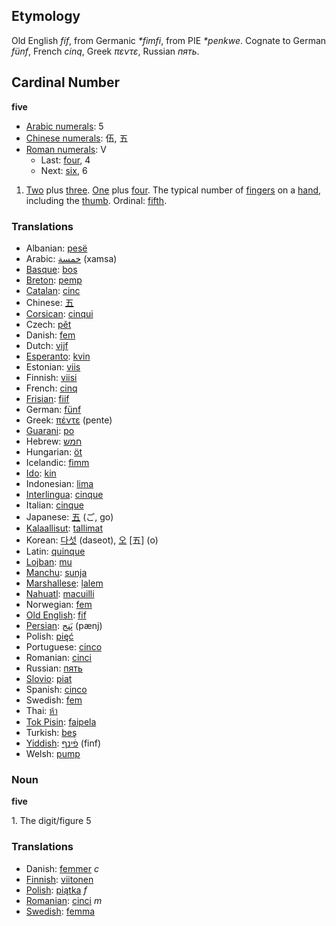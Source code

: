 == Etymology ==
Old English ''fíf'', from Germanic ''*fimfi'', from PIE ''*penkwe''. Cognate to German ''fünf'', French ''cinq'', Greek ''πεντε'', Russian ''пять''.


== Cardinal Number ==
'''five'''
*[[w:Arabic Numerals|Arabic numerals]]: 5
*[[w:Chinese numerals|Chinese numerals]]: 伍, 五
*[[w:Roman numerals|Roman numerals]]: V
**Last: [[four]], 4
**Next: [[six]], 6

# [[Two]] plus [[three]]. [[One]] plus [[four]]. The typical number of [[finger]]s on a [[hand]], including the [[thumb]]. Ordinal: [[fifth]].

=== Translations ===
*Albanian: [[pesë]]
*Arabic: [[خمسة]] (xamsa)
*[[Basque]]: [[bos]]
*[[Breton]]: [[pemp]]
*[[Catalan]]: [[cinc]]
*Chinese: [[五]]
*[[Corsican]]: [[cinqui]]
*Czech: [[pět]]
*Danish: [[fem]]
*Dutch: [[vijf]]
*[[Esperanto]]: [[kvin]]
*Estonian: [[viis]]
*Finnish: [[viisi]]
*French: [[cinq]]
*[[Frisian]]: [[fiif]]
*German: [[fünf]]
*Greek: [[πέντε]] (pente)
*[[Guarani]]: [[po]]
*Hebrew: [[חמש]]
*Hungarian: [[öt]]
*Icelandic: [[fimm]]
*[[Ido]]: [[kin]]
*Indonesian: [[lima]]
*[[Interlingua]]: [[cinque]]
*Italian: [[cinque]]
*Japanese: [[五]] (ご, go)
*[[Kalaallisut]]: [[tallimat]]
*Korean: [[다섯]] (daseot), [[오]] [五] (o)
*Latin: [[quinque]]
*[[Lojban]]: [[mu]]
*[[Manchu]]: [[sunja]]
*[[Marshallese]]: [[ļalem]]
*[[Nahuatl]]: [[macuilli]]
*Norwegian: [[fem]]
*[[Old English]]: [[fif]]
*[[Persian]]: [[پَنج]] (pænj)
*Polish: [[pięć]]
*Portuguese: [[cinco]]
*Romanian: [[cinci]]
*Russian: [[пять]]
*[[Slovio]]: [[piat]]
*Spanish: [[cinco]]
*Swedish: [[fem]]
*Thai: [[ห้า]]
*[[Tok Pisin]]: [[faipela]]
*Turkish: [[beş]]
*[[Yiddish]]: [[פֿינף]] (finf)
*Welsh: [[pump]]

=== Noun ===
'''five'''

1. The digit/figure 5

=== Translations ===
*Danish: [[femmer]] ''c''
*[[Finnish]]: [[viitonen]]
*[[Polish]]: [[piątka]] ''f''
*[[Romanian]]: [[cinci]] ''m''
*[[Swedish]]: [[femma]]